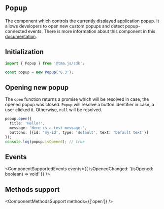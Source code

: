 # `Popup`

The component which controls the currently displayed application popup. It allows developers to open new custom popups and detect popup-connected events. There is more information about this component in this [documentation](../../../ui/popup.mdx).

## Initialization

```typescript
import { Popup } from '@tma.js/sdk';

const popup = new Popup('6.3');
```

## Opening new popup

The `open` function returns a promise which will be resolved in case, the opened popup was closed. `Popup` will resolve a button identifier in case, a user clicked it. Otherwise, `null` will be resolved.

```typescript
popup.open({
  title: 'Hello!',
  message: 'Here is a test message.',
  buttons: [{id: 'my-id', type: 'default', text: 'Default text'}]
});
console.log(popup.isOpened); // true
```

## Events

<ComponentSupportedEvents events={{ isOpenedChanged: '(isOpened: boolean) => void' }} />

## Methods support

<ComponentMethodsSupport methods={['open']} />
